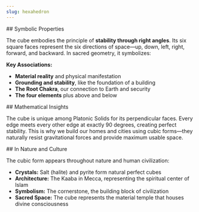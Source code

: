```yaml
---
slug: hexahedron
---
```


<Section>
## Symbolic Properties

The cube embodies the principle of **stability through right angles**. Its six square faces represent the six directions of space—up, down, left, right, forward, and backward. In sacred geometry, it symbolizes:

**Key Associations:**

- **Material reality** and physical manifestation
- **Grounding and stability**, like the foundation of a building
- **The Root Chakra**, our connection to Earth and security
- **The four elements** plus above and below
</Section>

<Section>
## Mathematical Insights

The cube is unique among Platonic Solids for its perpendicular faces. Every edge meets every other edge at exactly 90 degrees, creating perfect stability. This is why we build our homes and cities using cubic forms—they naturally resist gravitational forces and provide maximum usable space.
</Section>

<Section>
## In Nature and Culture

The cubic form appears throughout nature and human civilization:

- **Crystals:** Salt (halite) and pyrite form natural perfect cubes
- **Architecture:** The Kaaba in Mecca, representing the spiritual center of Islam
- **Symbolism:** The cornerstone, the building block of civilization
- **Sacred Space:** The cube represents the material temple that houses divine consciousness
</Section>

<RelatedGeometries slug="hexahedron" />
